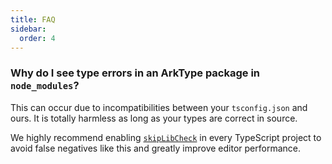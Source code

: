```yaml
---
title: FAQ
sidebar:
  order: 4
---
```


### Why do I see type errors in an ArkType package in `node_modules`?

This can occur due to incompatibilities between your `tsconfig.json` and ours. It is totally harmless as long as your types are correct in source.

We highly recommend enabling [`skipLibCheck`](https://www.typescriptlang.org/tsconfig/#skipLibCheck) in every TypeScript project to avoid false negatives like this and greatly improve editor performance.
